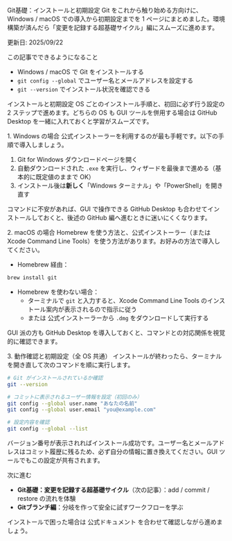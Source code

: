 ---
---


<Heading level={1}>Git基礎：インストールと初期設定</Heading>
<Text>
  Git をこれから触り始める方向けに、Windows / macOS での導入から初期設定までを 1 ページにまとめました。環境構築が済んだら「変更を記録する超基礎サイクル」編にスムーズに進めます。
</Text>
<div className="mt-4 inline-flex items-center gap-1.5 rounded-full bg-emerald-50 px-2.5 py-1 text-xs/5 font-semibold text-emerald-800 ring-1 ring-emerald-200 dark:bg-emerald-400/10 dark:text-emerald-200 dark:ring-emerald-300/30">
  更新日: 2025/09/22
</div>

<Divider soft className="my-10" />

<Subheading level={2}>この記事でできるようになること</Subheading>
<ul className="mt-4 space-y-3 text-base/7 text-gray-700 dark:text-gray-300">
  <li>Windows / macOS で Git をインストールする</li>
  <li><Code>git config --global</Code> でユーザー名とメールアドレスを設定する</li>
  <li><Code>git --version</Code> でインストール状況を確認できる</li>
</ul>

<Divider soft className="my-10" />

<Subheading level={2}>インストールと初期設定</Subheading>
<Text className="mt-3">
  OS ごとのインストール手順と、初回に必ず行う設定の 2 ステップで進めます。どちらの OS も GUI ツールを併用する場合は GitHub Desktop を一緒に入れておくと学習がスムーズです。
</Text>

<Subheading level={3} className="mt-8">1. Windows の場合</Subheading>
<Text className="mt-3">
  公式インストーラーを利用するのが最も手軽です。以下の手順で導入しましょう。
</Text>

1. <TextLink href="https://git-scm.com/download/win">Git for Windows ダウンロードページ</TextLink>を開く
2. 自動ダウンロードされた <Code>.exe</Code> を実行し、ウィザードを最後まで進める（基本的に既定値のままで OK）
3. インストール後は<Strong>新しく</Strong>「Windows ターミナル」や「PowerShell」を開き直す

<Text className="mt-4">
  コマンドに不安があれば、GUI で操作できる <TextLink href="https://desktop.github.com/">GitHub Desktop</TextLink> も合わせてインストールしておくと、後述の GitHub 編へ進むときに迷いにくくなります。
</Text>

<Subheading level={3} className="mt-10">2. macOS の場合</Subheading>
<Text className="mt-3">
  Homebrew を使う方法と、公式インストーラー（または Xcode Command Line Tools）を使う方法があります。お好みの方法で導入してください。
</Text>

- Homebrew 経由：

```bash
brew install git
```

- Homebrew を使わない場合：
  - ターミナルで <Code>git</Code> と入力すると、Xcode Command Line Tools のインストール案内が表示されるので指示に従う
  - または <TextLink href="https://git-scm.com/download/mac">公式インストーラー</TextLink>から <Code>.dmg</Code> をダウンロードして実行する

<Text className="mt-4">
  GUI 派の方も <TextLink href="https://desktop.github.com/">GitHub Desktop</TextLink> を導入しておくと、コマンドとの対応関係を視覚的に確認できます。
</Text>

<Subheading level={3} className="mt-10">3. 動作確認と初期設定（全 OS 共通）</Subheading>
<Text className="mt-3">
  インストールが終わったら、ターミナルを開き直して次のコマンドを順に実行します。
</Text>

```bash
# Git がインストールされているか確認
git --version

# コミットに表示されるユーザー情報を設定（初回のみ）
git config --global user.name "あなたの名前"
git config --global user.email "you@example.com"

# 設定内容を確認
git config --global --list
```

<Text className="mt-4">
  バージョン番号が表示されればインストール成功です。ユーザー名とメールアドレスはコミット履歴に残るため、必ず自分の情報に置き換えてください。GUI ツールでもこの設定が共有されます。
</Text>

<Divider className="my-12" />

<Subheading level={2}>次に進む</Subheading>
<ul className="mt-4 space-y-3 text-base/7 text-gray-700 dark:text-gray-300">
  <li>
    <Strong>Git基礎：変更を記録する超基礎サイクル</Strong>（次の記事）：<TextLink href="/git-basics">add / commit / restore の流れ</TextLink>を体験
  </li>
  <li>
    <Strong>Gitブランチ編</Strong>：分岐を作って安全に試すワークフローを学ぶ
  </li>
</ul>

<Text className="mt-6">
  インストールで困った場合は <TextLink href="https://git-scm.com/docs">公式ドキュメント</TextLink> を合わせて確認しながら進めましょう。
</Text>

